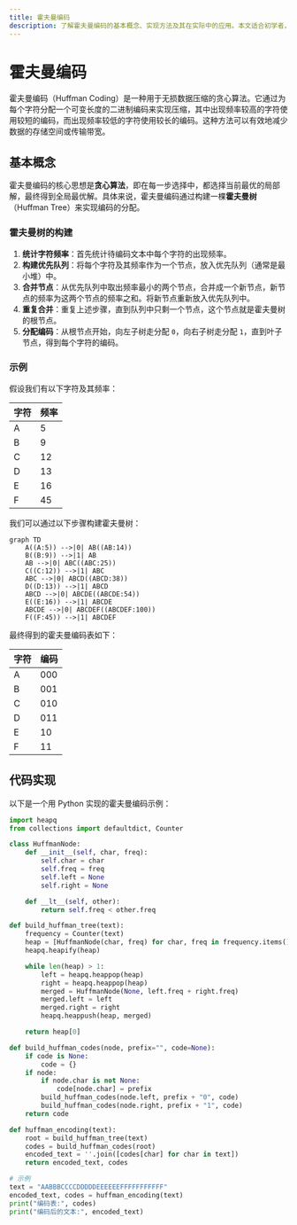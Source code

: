 ```yaml
---
title: 霍夫曼编码
description: 了解霍夫曼编码的基本概念、实现方法及其在实际中的应用。本文适合初学者，包含代码示例和实际案例。
---
```


# 霍夫曼编码

霍夫曼编码（Huffman Coding）是一种用于无损数据压缩的贪心算法。它通过为每个字符分配一个可变长度的二进制编码来实现压缩，其中出现频率较高的字符使用较短的编码，而出现频率较低的字符使用较长的编码。这种方法可以有效地减少数据的存储空间或传输带宽。

## 基本概念

霍夫曼编码的核心思想是**贪心算法**，即在每一步选择中，都选择当前最优的局部解，最终得到全局最优解。具体来说，霍夫曼编码通过构建一棵**霍夫曼树**（Huffman Tree）来实现编码的分配。

### 霍夫曼树的构建

1. **统计字符频率**：首先统计待编码文本中每个字符的出现频率。
2. **构建优先队列**：将每个字符及其频率作为一个节点，放入优先队列（通常是最小堆）中。
3. **合并节点**：从优先队列中取出频率最小的两个节点，合并成一个新节点，新节点的频率为这两个节点的频率之和。将新节点重新放入优先队列中。
4. **重复合并**：重复上述步骤，直到队列中只剩一个节点，这个节点就是霍夫曼树的根节点。
5. **分配编码**：从根节点开始，向左子树走分配 `0`，向右子树走分配 `1`，直到叶子节点，得到每个字符的编码。

### 示例

假设我们有以下字符及其频率：

| 字符 | 频率 |
|------|------|
| A    | 5    |
| B    | 9    |
| C    | 12   |
| D    | 13   |
| E    | 16   |
| F    | 45   |

我们可以通过以下步骤构建霍夫曼树：

```mermaid
graph TD
    A((A:5)) -->|0| AB((AB:14))
    B((B:9)) -->|1| AB
    AB -->|0| ABC((ABC:25))
    C((C:12)) -->|1| ABC
    ABC -->|0| ABCD((ABCD:38))
    D((D:13)) -->|1| ABCD
    ABCD -->|0| ABCDE((ABCDE:54))
    E((E:16)) -->|1| ABCDE
    ABCDE -->|0| ABCDEF((ABCDEF:100))
    F((F:45)) -->|1| ABCDEF
```

最终得到的霍夫曼编码表如下：

| 字符 | 编码 |
|------|------|
| A    | 000  |
| B    | 001  |
| C    | 010  |
| D    | 011  |
| E    | 10   |
| F    | 11   |

## 代码实现

以下是一个用 Python 实现的霍夫曼编码示例：

```python
import heapq
from collections import defaultdict, Counter

class HuffmanNode:
    def __init__(self, char, freq):
        self.char = char
        self.freq = freq
        self.left = None
        self.right = None

    def __lt__(self, other):
        return self.freq < other.freq

def build_huffman_tree(text):
    frequency = Counter(text)
    heap = [HuffmanNode(char, freq) for char, freq in frequency.items()]
    heapq.heapify(heap)

    while len(heap) > 1:
        left = heapq.heappop(heap)
        right = heapq.heappop(heap)
        merged = HuffmanNode(None, left.freq + right.freq)
        merged.left = left
        merged.right = right
        heapq.heappush(heap, merged)

    return heap[0]

def build_huffman_codes(node, prefix="", code=None):
    if code is None:
        code = {}
    if node:
        if node.char is not None:
            code[node.char] = prefix
        build_huffman_codes(node.left, prefix + "0", code)
        build_huffman_codes(node.right, prefix + "1", code)
    return code

def huffman_encoding(text):
    root = build_huffman_tree(text)
    codes = build_huffman_codes(root)
    encoded_text = ''.join([codes[char] for char in text])
    return encoded_text, codes

# 示例
text = "AABBBCCCCDDDDDEEEEEEFFFFFFFFFFF"
encoded_text, codes = huffman_encoding(text)
print("编码表:", codes)
print("编码后的文本:", encoded_text)
```


